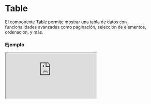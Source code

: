 
# Table

El componente Table permite mostrar una tabla de datos con funcionalidades avanzadas como paginación, selección de elementos, ordenación, y más.

### Ejemplo

<Iframe src="https://fenextjs-component-storybook.vercel.app/iframe.html?args=&id=table-table--index&viewMode=story" />

### Importacion

Para importar el componente Table, se puede hacer desde fenextjs

```tsx copy
import { Table } from "fenextjs";
```

### Parametros

| Parametro | Tipo | Requerido | Default | Descripcion |
| --------- | ---- | --------- | ------- | ----------- |
| classNameContent | string | no | "" | Clase CSS para el contenedor principal de la tabla. |
| classNameContentTable | string | no | "" | Clase CSS para el contenedor del elemento de la tabla. |
| classNameTable | string | no | "" | Clase CSS para el elemento de la tabla. |
| classNameTHead | string | no | "" | Clase CSS para el encabezado de la tabla. |
| classNameTBody | string | no | "" | Clase CSS para el cuerpo de la tabla. |
| classNameThr | string | no | "" | Clase CSS para las filas del encabezado de la tabla. |
| classNameTr | string | no | "" | Clase CSS para las filas de la tabla. |
| classNameTh | string | no | "" | Clase CSS para las celdas del encabezado de la tabla. |
| classNameTd | string | no | "" | Clase CSS para las celdas del cuerpo de la tabla. |
| classNameContentPagination | string | no | "" | Clase CSS para el contenedor de la paginación. |
| classNameLoader | string | no | "" | Clase CSS para el elemento del cargador. |
| name | string | sí |  | Nombre de la tabla. |
| items | T[] | sí |  | Arreglo de datos a mostrar en la tabla. |
| header | TableHeader\<T\> | sí |  | Configuración del encabezado de la tabla. |
| pagination | PaginationProps | no |  | Propiedades opcionales de la paginación de la tabla. |
| showPagination | boolean | no | true | Indica si se debe mostrar la paginación en la tabla. |
| loader | boolean | no | false | Muestra un cargador mientras se cargan los datos de la tabla. |
| typeLoader | "spinner" \| "line" | no | "line" | Tipo de cargador a mostrar. |
| useCheckbox | boolean | no | true | Si se deben incluir casillas de verificación en la tabla. |
| onChecked | (items: T[]) =\> void | no |  | Función a ejecutar al seleccionar elementos de la tabla. |
| onOrderBy | (order: \{ id: keyof T; order: "ASC" \| "DESC" \}) =\> void | no |  | Función a ejecutar para ordenar los datos de la tabla. |
| onShowHidden | (showHidden: \{ id: keyof T; showHidden: "SHOW" \| "HIDDEN" \}) =\> void | no |  | Función para mostrar u ocultar columnas de la tabla. |
| notResult | ReactNode | no | \<div\>There is not results\</div\> | Componente a mostrar cuando no hay resultados en la tabla. |
| actionsCheckbox | Omit\<TableActionCheckboxProps\<T\>, "actionAllCheckbox" \| "data"\> | no |  | Propiedades para las acciones de selección múltiple de la tabla. |
| actionsCheckboxSelectAll | ReactNode | no | "Select All" | Componente para seleccionar todas las casillas de verificación. |

### Storybook

Para ver el storybook del componente lo puede hacer con este [link](https://fenextjs-component-storybook.vercel.app/?path=/story/table-table--index)

### Usos

- Tabla básica con datos

```tsx copy
<Table name="sampleTable" items={[{ id: 1, name: "Item 1" }, { id: 2, name: "Item 2" }]} header={[{ id: "id", th: "ID" }, { id: "name", th: "Name" }]} />
```

- Tabla con paginación y selección múltiple

```tsx copy
<Table name="paginatedTable" items={[{ id: 1, name: "Item A" }, { id: 2, name: "Item B" }]} header={[{ id: "id", th: "ID" }, { id: "name", th: "Name" }]} pagination={{ current: 1, total: 10 }} useCheckbox={true} />
```

- Tabla con ordenación y cargador

```tsx copy
<Table name="sortableTable" items={[{ id: 1, name: "Alpha" }, { id: 2, name: "Beta" }]} header={[{ id: "id", th: "ID", parse: (item) => `#${item}` }, { id: "name", th: "Name" }]} loader={true} typeLoader="spinner" />
```

